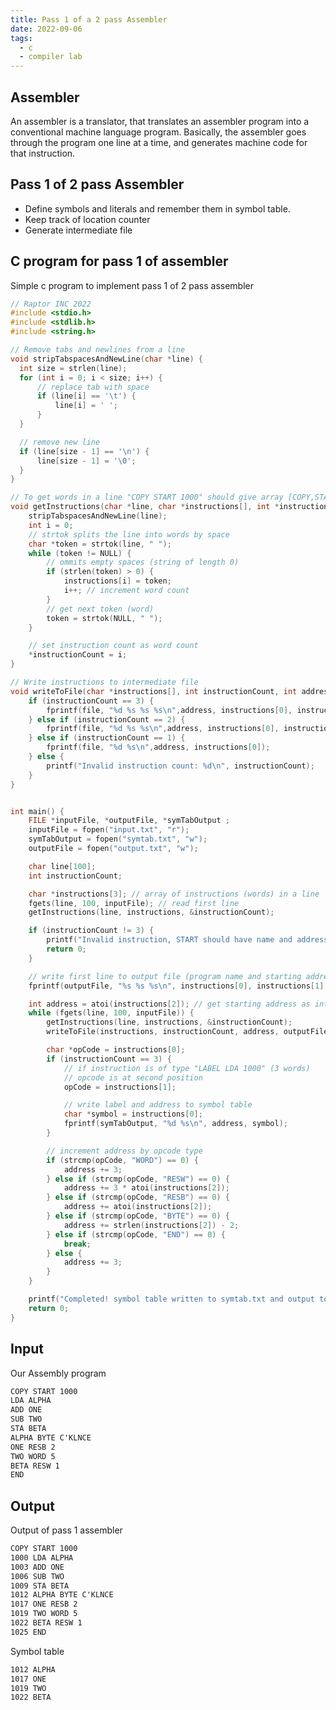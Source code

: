 ```yaml
---
title: Pass 1 of a 2 pass Assembler
date: 2022-09-06
tags:
  - c
  - compiler lab
---
```



## Assembler

An assembler is a translator, that translates an assembler program into a conventional machine
language program. Basically, the assembler goes through the program one line at a time, and
generates machine code for that instruction. 

## Pass 1 of 2 pass Assembler

* Define symbols and literals and remember them in symbol table.
* Keep track of location counter
* Generate intermediate file


## C program for pass 1 of assembler

Simple c program to implement pass 1 of 2 pass assembler

```c title=pass1.c style={height: 400px}
// Raptor INC 2022
#include <stdio.h>
#include <stdlib.h>
#include <string.h>

// Remove tabs and newlines from a line
void stripTabspacesAndNewLine(char *line) {
  int size = strlen(line);
  for (int i = 0; i < size; i++) {
      // replace tab with space
      if (line[i] == '\t') {
          line[i] = ' ';
      }
  }

  // remove new line
  if (line[size - 1] == '\n') {
      line[size - 1] = '\0';
  }
}

// To get words in a line "COPY START 1000" should give array [COPY,START,1000]
void getInstructions(char *line, char *instructions[], int *instructionCount) {
    stripTabspacesAndNewLine(line);
    int i = 0;
    // strtok splits the line into words by space
    char *token = strtok(line, " ");
    while (token != NULL) {
        // ommits empty spaces (string of length 0)
        if (strlen(token) > 0) {
            instructions[i] = token;
            i++; // increment word count
        }
        // get next token (word)
        token = strtok(NULL, " "); 
    }

    // set instruction count as word count
    *instructionCount = i;
}

// Write instructions to intermediate file
void writeToFile(char *instructions[], int instructionCount, int address, FILE *file) {
    if (instructionCount == 3) {
        fprintf(file, "%d %s %s %s\n",address, instructions[0], instructions[1], instructions[2]);
    } else if (instructionCount == 2) {
        fprintf(file, "%d %s %s\n",address, instructions[0], instructions[1]);
    } else if (instructionCount == 1) {
        fprintf(file, "%d %s\n",address, instructions[0]);
    } else {
        printf("Invalid instruction count: %d\n", instructionCount);
    }
}


int main() {
    FILE *inputFile, *outputFile, *symTabOutput ;
    inputFile = fopen("input.txt", "r");
    symTabOutput = fopen("symtab.txt", "w");
    outputFile = fopen("output.txt", "w");

    char line[100];
    int instructionCount;

    char *instructions[3]; // array of instructions (words) in a line 
    fgets(line, 100, inputFile); // read first line
    getInstructions(line, instructions, &instructionCount);

    if (instructionCount != 3) {
        printf("Invalid instruction, START should have name and address\n");
        return 0;
    }

    // write first line to output file (program name and starting address)
    fprintf(outputFile, "%s %s %s\n", instructions[0], instructions[1], instructions[2]);

    int address = atoi(instructions[2]); // get starting address as integer
    while (fgets(line, 100, inputFile)) {
        getInstructions(line, instructions, &instructionCount);
        writeToFile(instructions, instructionCount, address, outputFile);

        char *opCode = instructions[0];
        if (instructionCount == 3) {
            // if instruction is of type "LABEL LDA 1000" (3 words)
            // opcode is at second position
            opCode = instructions[1];

            // write label and address to symbol table
            char *symbol = instructions[0];
            fprintf(symTabOutput, "%d %s\n", address, symbol);
        }

        // increment address by opcode type
        if (strcmp(opCode, "WORD") == 0) {
            address += 3;
        } else if (strcmp(opCode, "RESW") == 0) {
            address += 3 * atoi(instructions[2]);
        } else if (strcmp(opCode, "RESB") == 0) {
            address += atoi(instructions[2]);
        } else if (strcmp(opCode, "BYTE") == 0) {
            address += strlen(instructions[2]) - 2;
        } else if (strcmp(opCode, "END") == 0) {
            break;
        } else {
            address += 3;
        }
    }

    printf("Completed! symbol table written to symtab.txt and output to output.txt\n");
    return 0;
}
```

## Input

Our Assembly program

```c:title=input.txt
COPY START 1000
LDA ALPHA
ADD ONE
SUB TWO
STA BETA
ALPHA BYTE C'KLNCE
ONE RESB 2
TWO WORD 5
BETA RESW 1
END
```

## Output

Output of pass 1 assembler

```c:title=output.txt
COPY START 1000
1000 LDA ALPHA
1003 ADD ONE
1006 SUB TWO
1009 STA BETA
1012 ALPHA BYTE C'KLNCE
1017 ONE RESB 2
1019 TWO WORD 5
1022 BETA RESW 1
1025 END
```

Symbol table


```c:title=symtab.txt
1012 ALPHA
1017 ONE
1019 TWO
1022 BETA
```

